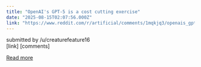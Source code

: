 ```yaml
---
title: "OpenAI's GPT-5 is a cost cutting exercise"
date: "2025-08-15T02:07:56.000Z"
link: "https://www.reddit.com/r/artificial/comments/1mqkjq3/openais_gpt5_is_a_cost_cutting_exercise/"
---
```


submitted by    /u/creaturefeature16  
 [link]   [comments]

[Read more](https://www.reddit.com/r/artificial/comments/1mqkjq3/openais_gpt5_is_a_cost_cutting_exercise/)
